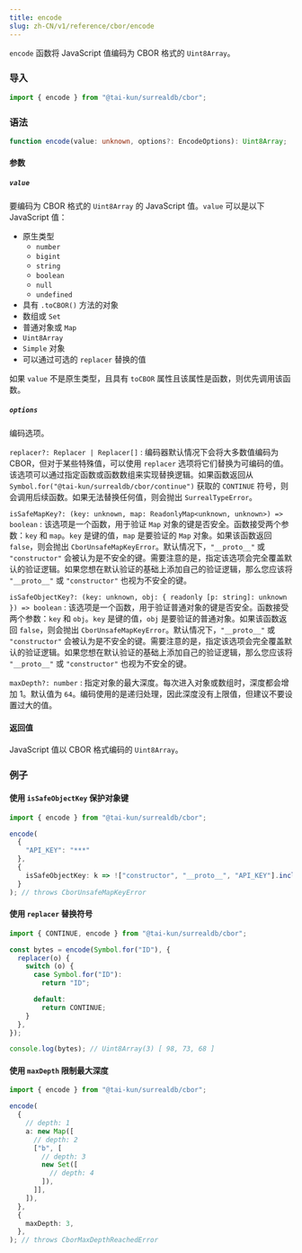 ```yaml
---
title: encode
slug: zh-CN/v1/reference/cbor/encode
---
```


`encode` 函数将 JavaScript 值编码为 CBOR 格式的 `Uint8Array`。

### 导入

```ts
import { encode } from "@tai-kun/surrealdb/cbor";
```

### 语法

```ts
function encode(value: unknown, options?: EncodeOptions): Uint8Array;
```

#### 参数

##### `value`

要编码为 CBOR 格式的 `Uint8Array` 的 JavaScript 值。`value` 可以是以下 JavaScript 值：

- 原生类型
  - `number`
  - `bigint`
  - `string`
  - `boolean`
  - `null`
  - `undefined`
- 具有 `.toCBOR()` 方法的对象
- 数组或 `Set`
- 普通对象或 `Map`
- `Uint8Array`
- `Simple` 对象
- 可以通过可选的 `replacer` 替换的值

如果 `value` 不是原生类型，且具有 `toCBOR` 属性且该属性是函数，则优先调用该函数。

##### `options`

编码选项。

`replacer?: Replacer | Replacer[]`
:   编码器默认情况下会将大多数值编码为 CBOR，但对于某些特殊值，可以使用 `replacer` 选项将它们替换为可编码的值。该选项可以通过指定函数或函数数组来实现替换逻辑。如果函数返回从 `Symbol.for("@tai-kun/surrealdb/cbor/continue")` 获取的 `CONTINUE` 符号，则会调用后续函数。如果无法替换任何值，则会抛出 `SurrealTypeError`。

`isSafeMapKey?: (key: unknown, map: ReadonlyMap<unknown, unknown>) => boolean`
:   该选项是一个函数，用于验证 `Map` 对象的键是否安全。函数接受两个参数：`key` 和 `map`。`key` 是键的值，`map` 是要验证的 `Map` 对象。如果该函数返回 `false`，则会抛出 `CborUnsafeMapKeyError`。默认情况下，`"__proto__"` 或 `"constructor"` 会被认为是不安全的键。需要注意的是，指定该选项会完全覆盖默认的验证逻辑。如果您想在默认验证的基础上添加自己的验证逻辑，那么您应该将 `"__proto__"` 或 `"constructor"` 也视为不安全的键。

`isSafeObjectKey?: (key: unknown, obj: { readonly [p: string]: unknown }) => boolean`
:   该选项是一个函数，用于验证普通对象的键是否安全。函数接受两个参数：`key` 和 `obj`。`key` 是键的值，`obj` 是要验证的普通对象。如果该函数返回 `false`，则会抛出 `CborUnsafeMapKeyError`。默认情况下，`"__proto__"` 或 `"constructor"` 会被认为是不安全的键。需要注意的是，指定该选项会完全覆盖默认的验证逻辑。如果您想在默认验证的基础上添加自己的验证逻辑，那么您应该将 `"__proto__"` 或 `"constructor"` 也视为不安全的键。

`maxDepth?: number`
:   指定对象的最大深度。每次进入对象或数组时，深度都会增加 1。默认值为 `64`。编码使用的是递归处理，因此深度没有上限值，但建议不要设置过大的值。

#### 返回值

JavaScript 值以 CBOR 格式编码的 `Uint8Array`。

### 例子

#### 使用 `isSafeObjectKey` 保护对象键

```ts
import { encode } from "@tai-kun/surrealdb/cbor";

encode(
  {
    "API_KEY": "***"
  },
  {
    isSafeObjectKey: k => !["constructor", "__proto__", "API_KEY"].includes(k),
  }
); // throws CborUnsafeMapKeyError
```

#### 使用 `replacer` 替换符号

```ts
import { CONTINUE, encode } from "@tai-kun/surrealdb/cbor";

const bytes = encode(Symbol.for("ID"), {
  replacer(o) {
    switch (o) {
      case Symbol.for("ID"):
        return "ID";

      default:
        return CONTINUE;
    }
  },
});

console.log(bytes); // Uint8Array(3) [ 98, 73, 68 ]
```

#### 使用 `maxDepth` 限制最大深度

```ts
import { encode } from "@tai-kun/surrealdb/cbor";

encode(
  {
    // depth: 1
    a: new Map([
      // depth: 2
      ["b", [
        // depth: 3
        new Set([
          // depth: 4
        ]),
      ]],
    ]),
  },
  {
    maxDepth: 3,
  },
); // throws CborMaxDepthReachedError
```
